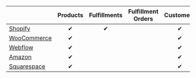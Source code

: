 |             | Products | Fulfillments | Fulfillment Orders | Customers | Orders |
|-------------|:----------:|:------------:|:----------:|:-----------:|:----------:|
| [Shopify](https://www.shopify.com)       | ✔          | ✔            |           | ✔           | ✔          |
| [WooCommerce](https://woocommerce.com)       | ✔          |             |           | ✔           | ✔          |
| [Webflow](https://webflow.com)       | ✔          |             |           | ✔           | ✔          |
| [Amazon](https://sell.amazon.com)       | ✔          |             |           | ✔           | ✔          |
| [Squarespace](https://www.squarespace.com)       | ✔          |             |           | ✔           | ✔          |